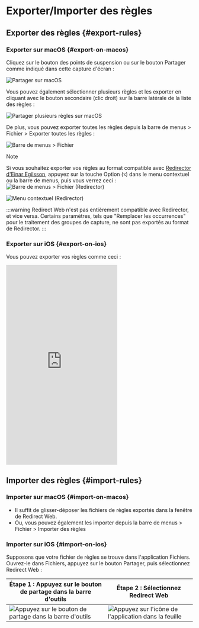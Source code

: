# Exporter/Importer des règles

## Exporter des règles {#export-rules}

### Exporter sur macOS {#export-on-macos}

Cliquez sur le bouton des points de suspension ou sur le bouton Partager comme indiqué dans cette capture d'écran :

![Partager sur macOS](/img/share-on-macos.png)

Vous pouvez également sélectionner plusieurs règles et les exporter en cliquant avec le bouton secondaire (clic droit) sur la barre latérale de la liste des règles :

![Partager plusieurs règles sur macOS](/img/multiselect-on-macos.png)

De plus, vous pouvez exporter toutes les règles depuis la barre de menus > Fichier > Exporter toutes les règles :

![Barre de menus > Fichier](/img/menubar-file.png)

> [!NOTE]
> Si vous souhaitez exporter vos règles au format compatible avec [Redirector d'Einar Egilsson](https://einaregilsson.com/redirector/), appuyez sur la touche Option (`⌥`) dans le menu contextuel ou la barre de menus, puis vous verrez ceci :
> ![Barre de menus > Fichier (Redirector)](/img/menubar-file-redirector.png)
>
> ![Menu contextuel (Redirector)](/img/context-menu-redirector.png)
>
> :::warning
> Redirect Web n'est pas entièrement compatible avec Redirector, et vice versa. Certains paramètres, tels que "Remplacer les occurrences" pour le traitement des groupes de capture, ne sont pas exportés au format de Redirector.
> :::

### Exporter sur iOS {#export-on-ios}

Vous pouvez exporter vos règles comme ceci :

<iframe height="540" src="https://www.youtube.com/embed/uQ6-SLEMlT4" title="Vidéo de démonstration iOS pour l'exportation de règles (YouTube)" frameborder="0" allow="accelerometer; autoplay; clipboard-write; encrypted-media; gyroscope; picture-in-picture; web-share" allowfullscreen></iframe>

## Importer des règles {#import-rules}

### Importer sur macOS {#import-on-macos}

- Il suffit de glisser-déposer les fichiers de règles exportés dans la fenêtre de Redirect Web.
- Ou, vous pouvez également les importer depuis la barre de menus > Fichier > Importer des règles

### Importer sur iOS {#import-on-ios}

Supposons que votre fichier de règles se trouve dans l'application Fichiers. Ouvrez-le dans Fichiers, appuyez sur le bouton Partager, puis sélectionnez Redirect Web :

| Étape 1 : Appuyez sur le bouton de partage dans la barre d'outils | Étape 2 : Sélectionnez Redirect Web |
| ------------------------------------------------------------------------- | ------------------------------------------------------------------- |
| ![Appuyez sur le bouton de partage dans la barre d'outils](/img/files-share-ios.png) | ![Appuyez sur l'icône de l'application dans la feuille](/img/share-sheet-ios.png) |
